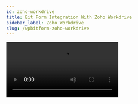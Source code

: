 ```yaml
---
id: zoho-workdrive
title: Bit Form Integration With Zoho Workdrive 
sidebar_label: Zoho Workdrive
slug: /wpbitform-zoho-workdrive
---
```


<Video youtube src="27v1F-cZLgg" />
<br/>

Using **Zoho Workdrive integration** with WordPress form builder, you can create a folder and send attachments in Zoho Work drive. You can easily integrate without any coding. This Documentation goes through the configuration process.


## Authorization Settings

First, you have to log-in to your WordPress dashboard. Then click on Bit form from the left sidebar. Select an existing form that you want to integrate with Zoho Work drive. If you don’t have any form please create a new form. Please follow the screenshots below:

<Image src="Zoho Workdrive/1.create_form" alt="Zoho Workdrive" w="1020" h="300" />

Then click on the Settings menu from the top navigation bar. Navigate to ***Settings->Integrations->Click on (+) ->Select Zoho Workdrive***. Please follow the screenshots below:

<Image src="Zoho Workdrive/2.Homepage" alt="Zoho Workdrive" w="1020" h="300" />

<Image src="Zoho Workdrive/3.Bit-Form-to-Zoho-Workdrive-select-integration-1" alt="Zoho Workdrive" w="1020" h="300" />

Select a data center from the dropdown. Then click on the ***Zoho API Console***. Navigate to ***API Console->Get Started->Server-based Applications***. Please follow the screenshots below :

<Image src="Zoho Workdrive/4.Bit-Form-to-Zoho-Workdrive-api-console-1" alt="Zoho Workdrive" w="1020" h="300" />

<Image src="Zoho Workdrive/5.GetStarted" alt="Zoho Workdrive" w="1020" h="300" />

<Image src="Zoho Workdrive/6.api-console-server-based" alt="Zoho Workdrive" w="1020" h="300" />

Fill those fields (Homepage URL and Authorized Redirect URLs) the same as your Integration Homepage. Then click ***UPDATE***.

<Image src="Zoho Workdrive/7.Client-Details" alt="Zoho Workdrive" w="1020" h="300" />

A Client ID and a Client Secret will be generated. Then go to the Client Secret tab.

<Image src="Zoho Workdrive/8.Bit-Form-to-Zoho-Workdrive-client-secret-1" alt="Zoho Workdrive" w="1020" h="300" />

Then copy the Client ID and Client Secret and paste them to the Bit Form integration page. Then click on the ***Authorize*** button (wait for a few seconds). After the successful authorization click on the Next button.

<Image src="Zoho Workdrive/9.Bit-Form-to-Zoho-Workdrive-integration-homepage-1" alt="Zoho Workdrive" w="1020" h="300" />

<Image src="Zoho Workdrive/10.Bit-Form-to-Zoho-Workdrive-accept-1" alt="Zoho Workdrive" w="1020" h="300" />

<Image src="Zoho Workdrive/11.Bit-Form-to-Zoho-Workdrive-authorization-1" alt="Zoho Workdrive" w="1020" h="300" />

## Integration Settings

Select the required Team and Folder from the dropdown. There are ***My Folder*** is the personal folder and General is the team folder.

<Image src="Zoho Workdrive/12.Bit-Form-to-Zoho-Workdrive-select-folder-1-1024x502" alt="Zoho Workdrive" w="1020" h="300" />

## Actions

***1. Create New Folder:*** To create a folder in Zoho Workdrive you have to define the folder name in Create New Folder Actions.

<Video src="Bit-Form-to-Zoho-Workdrive-new-folder-1" alt="Zoho CRM" w="800" h="400" />

You can also create folder in Workdrive via field value. For this, you have to select the field from the dropdown.

<Video src="13.Bit-Form-to-Zoho-Workdrive-field-value-1" alt="Zoho CRM" w="800" h="400" />

You can add a random number with the folder name by selecting the Add Random Number option.

<Video src="14.Bit-Form-to-Zoho-Workdrive-add-random-number-1" alt="Zoho CRM" w="800" h="400" />

Also, You can share the folder with users and control their access. There have four types of permission such as View, Edit, Organize, and Upload.

 - ***View:*** When you select this option the users can view, copy, and download the creating folder and also add comments to them.

 

 - ***Edit:*** When you select this option the users can view, add, edit, and rename the creating folder, but cannot share or move them.

 

 - ***Organize:*** When you select this option the users can edit, rename, organize the creating folder within the Team Folder, and also share them with other team members.

 - ***Upload:*** If you want to give permission to the users for file uploading in the creating folder you need to select this option. 

<Image src="Zoho Workdrive/15.Bit-Form-to-Zoho-Workdrive-create-newfolder-2" alt="Zoho Workdrive" w="1020" h="300" />

You can also send an email notification to the selected user about the folder created by selecting the Send Email Notification option.

<Image src="Zoho Workdrive/16.Bit-Form-to-Zoho-Workdrive-send-mail-2-1024x502" alt="Zoho Workdrive" w="1020" h="300" />

In Zoho Workdrive, if create a new folder is checked but the folder name is not given, then by default, a folder will be created with the name: New Folder with a random number. Example : New Folder 5f58e5273

<Image src="Zoho Workdrive/17.Bit-Form-to-Zoho-Workdrive-Create-folder-default--1024x508" alt="Zoho Workdrive" w="1020" h="400" />

***2.Upload Files:*** You can send Attachments in Workdrive. For this, you have to select this file upload field that you want to send. Also, you can share the attachment with users and control their access. There have four types of permission such as View, Edit, Share, View, and Comment.

<Video youtube src="rFCBEdUs7DA" />

 - ***View:*** When you select this option the users can view, copy, and download the sending attachment.

 

 - ***Edit:*** When you select this option the users view, add, edit, and rename files the sending attachment, but cannot share or move them.

 

 - ***Organize:*** When you select this option the users’ edit, rename, organize the sending attachment, and also share them with other team members.

 

 - ***View and Comment:*** When you select this option the users can view, copy, and download the sending attachment also comments to them.

<Image src="Zoho Workdrive/18.Bit-Form-to-Zoho-Workdrive-select-attachment-1-1024x496" alt="Zoho Workdrive" w="1020" h="300" />

You can also send an email notification to the selected user about the folder create by selecting the Send Email Notification option.

<Image src="Zoho Workdrive/19.Bit-Form-to-Zoho-Workdrive-send-mail-3-1024x502" alt="Zoho Workdrive" w="1020" h="300" />

Map all the fields, select the necessary Actions to be performed on integration, and then click on the Save button to save your settings.

In the end, create a Workflow for triggering the integration. Select the integration which you created before.

<Video src="20.Bit-Form-to-Zoho-Workdrive-workflow" alt="Zoho CRM" w="800" h="400" />




<Feedback/>